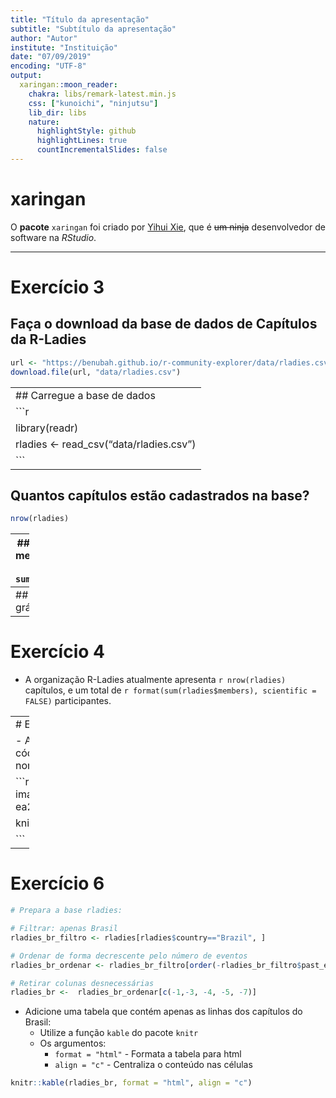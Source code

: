 ```yaml
---
title: "Título da apresentação"
subtitle: "Subtítulo da apresentação"
author: "Autor"
institute: "Instituição"
date: "07/09/2019"
encoding: "UTF-8"
output:
  xaringan::moon_reader:
    chakra: libs/remark-latest.min.js
    css: ["kunoichi", "ninjutsu"]
    lib_dir: libs
    nature:
      highlightStyle: github
      highlightLines: true
      countIncrementalSlides: false
---
```


# xaringan

O **pacote** `xaringan` foi criado por [Yihui Xie](https://yihui.name/), que é ~~um ninja~~ desenvolvedor de software na *RStudio*.

---

# Exercício 3

## Faça o download da base de dados de Capítulos da R-Ladies
```r
url <- "https://benubah.github.io/r-community-explorer/data/rladies.csv"
download.file(url, "data/rladies.csv")
```

---
## Carregue a base de dados
```r
library(readr)
rladies <- read_csv("data/rladies.csv")
```
---

## Quantos capítulos estão cadastrados na base?
```r
nrow(rladies)
```
---
## No total, quantos membros a R-Ladies tem?
```r
sum(rladies$members)
```
---
## Faça algum gráfico
```r
hist(x = rladies$members)
```

---
# Exercício 4
- A organização R-Ladies atualmente apresenta `r nrow(rladies)` capítulos, e um total de `r format(sum(rladies$members), scientific = FALSE)` participantes.

---
# Exercício 5

- Adicione a imagem: centralizada, sem aparecer o código que a gera. Coloque uma legenda com o nome do pacote.

```r
url <- "https://user-images.githubusercontent.com/163582/45438104-ea200600-b67b-11e8-80fa-d9f2a99a03b0.png"

knitr::include_graphics(url)

```

---
# Exercício 6

```r
# Prepara a base rladies:

# Filtrar: apenas Brasil
rladies_br_filtro <- rladies[rladies$country=="Brazil", ]

# Ordenar de forma decrescente pelo número de eventos
rladies_br_ordenar <- rladies_br_filtro[order(-rladies_br_filtro$past_events),]

# Retirar colunas desnecessárias
rladies_br <-  rladies_br_ordenar[c(-1,-3, -4, -5, -7)]
```


- Adicione uma tabela que contém apenas as linhas dos capítulos do Brasil:
  - Utilize a função `kable` do pacote `knitr`
  - Os argumentos:
      - `format = "html"` - Formata a tabela para html
      - `align = "c"` - Centraliza o conteúdo nas células
      
      
```r
knitr::kable(rladies_br, format = "html", align = "c")
```


